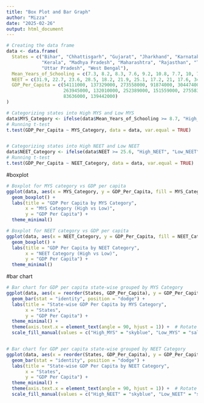---
title: "Box Plot and Bar Graph"
author: "Mizza"
date: "2025-02-26"
output: html_document
---

```{r}
# Creating the data frame
data <- data.frame(
  States = c("Bihar", "Chhattisgarh", "Gujarat", "Jharkhand", "Karnataka", 
             "Kerala", "Madhya Pradesh", "Maharashtra", "Rajasthan", "Tamil Nadu", 
             "Uttar Pradesh", "West Bengal"),
  Mean_Years_of_Schooling = c(7.3, 8.2, 8.3, 7.6, 9.2, 10.8, 7.7, 10, 7.3, 9.2, 7.7, 7.9),
  NEET = c(31.9, 22.7, 23.6, 28.5, 18.2, 21.9, 25.1, 17.2, 21, 17.6, 34.1, 30.2),
  GDP_Per_Capita = c(54111000, 137329000, 273558000, 91874000, 304474000, 
                     263945000, 132010000, 252389000, 151559000, 275583000, 
                     83636000, 139442000)
)
```


```{r}
# Categorizing states into High MYS and Low MYS
data$MYS_Category <- ifelse(data$Mean_Years_of_Schooling >= 8.7, "High_MYS", "Low_MYS")
# Running t-test
t.test(GDP_Per_Capita ~ MYS_Category, data = data, var.equal = TRUE)


# Categorizing states into High NEET and Low NEET
data$NEET_Category <- ifelse(data$NEET >= 25.6, "High_NEET", "Low_NEET")
# Running t-test
t.test(GDP_Per_Capita ~ NEET_Category, data = data, var.equal = TRUE)


```

#boxplot
```{r}
# Boxplot for MYS category vs GDP per capita
ggplot(data, aes(x = MYS_Category, y = GDP_Per_Capita, fill = MYS_Category)) +
  geom_boxplot() +
  labs(title = "GDP Per Capita by MYS Category",
       x = "MYS Category (High vs Low)",
       y = "GDP Per Capita") +
  theme_minimal()

# Boxplot for NEET category vs GDP per capita
ggplot(data, aes(x = NEET_Category, y = GDP_Per_Capita, fill = NEET_Category)) +
  geom_boxplot() +
  labs(title = "GDP Per Capita by NEET Category",
       x = "NEET Category (High vs Low)",
       y = "GDP Per Capita") +
  theme_minimal()
```


#bar chart
```{r}
# Bar chart for GDP per capita state-wise grouped by MYS Category
ggplot(data, aes(x = reorder(States, GDP_Per_Capita), y = GDP_Per_Capita, fill = MYS_Category)) +
  geom_bar(stat = "identity", position = "dodge") +
  labs(title = "State-wise GDP Per Capita by MYS Category",
       x = "States",
       y = "GDP Per Capita") +
  theme_minimal() +
  theme(axis.text.x = element_text(angle = 90, hjust = 1)) +  # Rotate state names for better visibility
  scale_fill_manual(values = c("High_MYS" = "skyblue", "Low_MYS" = "salmon"))


# Bar chart for GDP per capita state-wise grouped by NEET Category
ggplot(data, aes(x = reorder(States, GDP_Per_Capita), y = GDP_Per_Capita, fill = NEET_Category)) +
  geom_bar(stat = "identity", position = "dodge") +
  labs(title = "State-wise GDP Per Capita by NEET Category",
       x = "States",
       y = "GDP Per Capita") +
  theme_minimal() +
  theme(axis.text.x = element_text(angle = 90, hjust = 1)) +  # Rotate state names for better visibility
  scale_fill_manual(values = c("High_NEET" = "skyblue", "Low_NEET" = "salmon"))

```